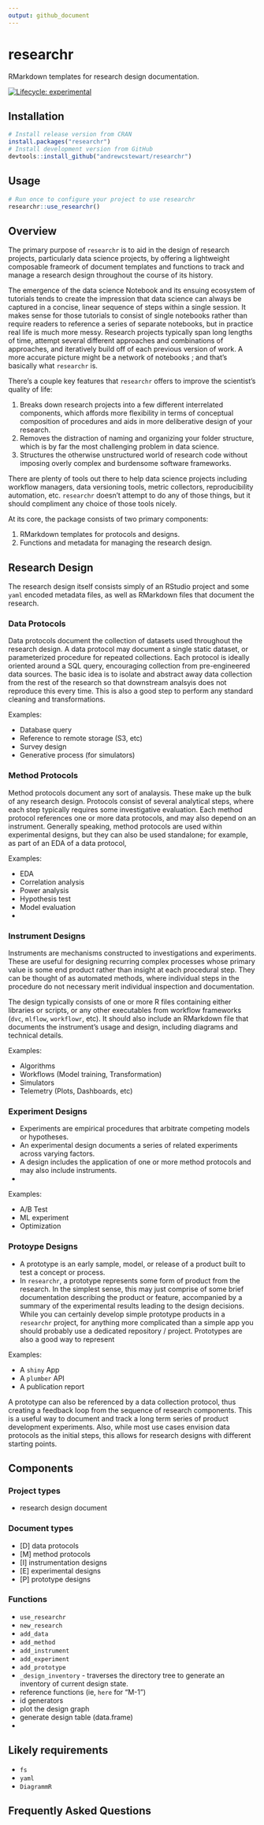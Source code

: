 ```yaml
---
output: github_document
---
```


<!-- README.md is generated from README.Rmd. Please edit that file -->

# researchr
RMarkdown templates for research design documentation.

<!-- badges: start -->
[![Lifecycle: experimental](https://img.shields.io/badge/lifecycle-experimental-orange.svg)](https://www.tidyverse.org/lifecycle/#experimental)
<!-- badges: end -->

## Installation

```r
# Install release version from CRAN
install.packages("researchr")
# Install development version from GitHub
devtools::install_github("andrewcstewart/researchr")
```

## Usage

```r
# Run once to configure your project to use researchr
researchr::use_researchr()
```

## Overview

The primary purpose of `researchr` is to aid in the design of research projects, particularly data science projects, by offering a lightweight composable frameork of document templates and functions to track and manage a research design throughout the course of its history.

The emergence of the data science Notebook and its ensuing ecosystem of tutorials tends to create the impression that data science can always be captured in a concise, linear sequence of steps within a single session. It makes sense for those tutorials to consist of single notebooks rather than require readers to reference a series of separate notebooks, but in practice real life is much more messy. Research projects typically span long lengths of time, attempt several different approaches and combinations of approaches, and iteratively build off of each previous version of work. A more accurate picture might be a network of notebooks ; and that's basically what `researchr` is.

There's a couple key features that `researchr` offers to improve the scientist's quality of life:

1) Breaks down research projects into a few different interrelated components, which affords more flexibility in terms of conceptual composition of procedures and aids in more deliberative design of your research.
2) Removes the distraction of naming and organizing your folder structure, which is by far the most challenging problem in data science.
3) Structures the otherwise unstructured world of research code without imposing overly complex and burdensome software frameworks.

There are plenty of tools out there to help data science projects including workflow managers, data versioning tools, metric collectors, reproducibility automation, etc. `researchr` doesn't attempt to do any of those things, but it should compliment any choice of those tools nicely.

At its core, the package consists of two primary components:

1) RMarkdown templates for protocols and designs.
2) Functions and metadata for managing the research design.

## Research Design

The research design itself consists simply of an RStudio project and some `yaml` encoded metadata files, as well as RMarkdown files that document the research. 

### Data Protocols

Data protocols document the collection of datasets used throughout the research design. A data protocol may document a single static dataset, or parameterized procedure for repeated collections. Each protocol is ideally oriented around a SQL query, encouraging collection from pre-engineered data sources. The basic idea is to isolate and abstract away data collection from the rest of the research so that downstream analsyis does not reproduce this every time. This is also a good step to perform any standard cleaning and transformations.

Examples:

- Database query
- Reference to remote storage (S3, etc)
- Survey design
- Generative process (for simulators)

### Method Protocols

Method protocols document any sort of analaysis. These make up the bulk of any research design. Protocols consist of several analytical steps, where each step typically requires some investigative evaluation. Each method protocol references one or more data protocols, and may also depend on an instrument. Generally speaking, method protocols are used within experimental designs, but they can also be used standalone; for example, as part of an EDA of a data protocol, 

Examples:

- EDA
- Correlation analysis
- Power analysis
- Hypothesis test
- Model evaluation
- 

### Instrument Designs

Instruments are mechanisms constructed to investigations and experiments. These are useful for designing recurring complex processes whose primary value is some end product rather than insight at each procedural step. They can be thought of as automated methods, where individual steps in the procedure do not necessary merit individual inspection and documentation.

The design typically consists of one or more R files containing either libraries or scripts, or any other executables from workflow frameworks (`dvc`, `mlflow`, `workflowr`, etc). It should also include an RMarkdown file that documents the instrument's usage and design, including diagrams and technical details.

Examples:

- Algorithms
- Workflows (Model training, Transformation)
- Simulators
- Telemetry (Plots, Dashboards, etc)


### Experiment Designs

- Experiments are empirical procedures that arbitrate competing models or hypotheses.
- An experimental design documents a series of related experiments across varying factors. 
- A design includes the application of one or more method protocols and may also include instruments.
- 

Examples:

- A/B Test
- ML experiment
- Optimization

### Protoype Designs

- A prototype is an early sample, model, or release of a product built to test a concept or process.
- In `researchr`, a prototype represents some form of product from the research. In the simplest sense, this may just comprise of some brief documentation describing the product or feature, accompanied by a summary of the experimental results leading to the design decisions. While you can certainly develop simple prototype products in a `researchr` project, for anything more complicated than a simple app you should probably use a dedicated repository / project. Prototypes are also a good way to represent 

Examples:

- A `shiny` App
- A `plumber` API
- A publication report

A prototype can also be referenced by a data collection protocol, thus creating a feedback loop from the sequence of research components. This is a useful way to document and track a long term series of product development experiments. Also, while most use cases envision data protocols as the initial steps, this allows for research designs with different starting points. 

## Components

### Project types

- research design document

### Document types

- [D] data protocols
- [M] method protocols
- [I] instrumentation designs
- [E] experimental designs
- [P] prototype designs

### Functions

- `use_researchr`
- `new_research`
- `add_data`
- `add_method`
- `add_instrument`
- `add_experiment`
- `add_prototype`
- `_design_inventory` - traverses the directory tree to generate an inventory of current design state.
- reference functions (ie, `here` for "M-1")
- id generators
- plot the design graph
- generate design table (data.frame)
- 

## Likely requirements 

- `fs`
- `yaml`
- `DiagrammR`


## Frequently Asked Questions 


